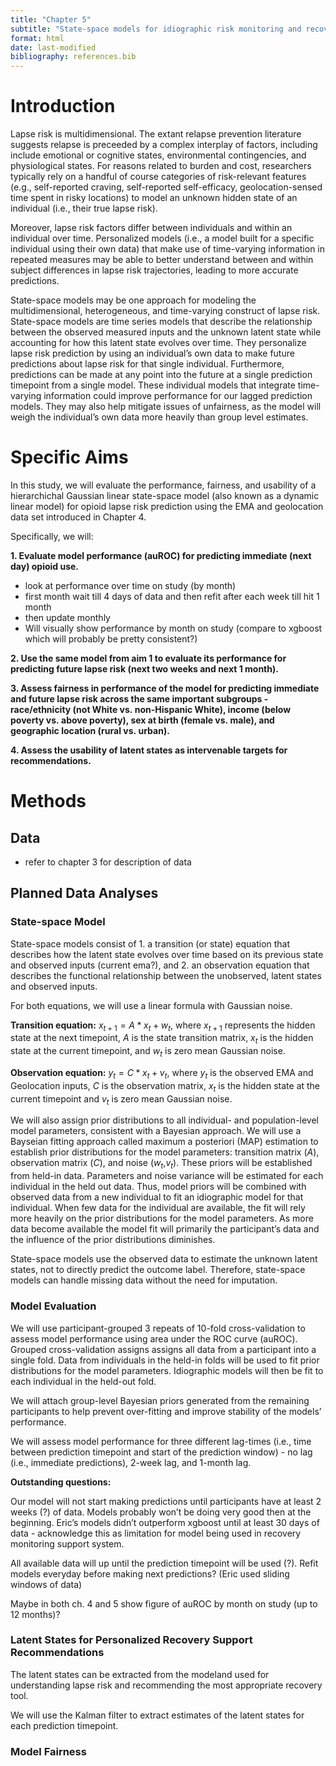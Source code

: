 ```yaml
---
title: "Chapter 5"
subtitle: "State-space models for idiographic risk monitoring and recovery support recommendations for opioid use disorder"
format: html
date: last-modified
bibliography: references.bib
---
```


# Introduction

Lapse risk is multidimensional. The extant relapse prevention literature suggests relapse is preceeded by a complex interplay of factors, including include emotional or cognitive states, environmental contingencies, and physiological states<!--cite sources-->. For reasons related to burden and cost, researchers typically rely on a handful of course categories of risk-relevant features (e.g., self-reported craving, self-reported self-efficacy, geolocation-sensed time spent in risky locations) to model an unknown hidden state of an individual (i.e., their true lapse risk).

Moreover, lapse risk factors differ between individuals and within an individual over time. Personalized models (i.e., a model built for a specific individual using their own data) that make use of time-varying information in repeated measures may be able to better understand between and within subject differences in lapse risk trajectories, leading to more accurate predictions.  

State-space models may be one approach for modeling the multidimensional, heterogeneous, and time-varying construct of lapse risk. State-space models are time series models that describe the relationship between the observed measured inputs and the unknown latent state while accounting for how this latent state evolves over time. They personalize lapse risk prediction by using an individual's own data to make future predictions about lapse risk for that single individual. Furthermore, predictions can be made at any point into the future at a single prediction timepoint from a single model. These individual models that integrate time-varying information could improve performance for our lagged prediction models. They may also help mitigate issues of unfairness, as the model will weigh the individual's own data more heavily than group level estimates. 


# Specific Aims
In this study, we will evaluate the performance, fairness, and usability of a hierarchichal Gaussian linear state-space model (also known as a dynamic linear model) for opioid lapse risk prediction using the EMA and geolocation data set introduced in Chapter 4. 

Specifically, we will:

**1. Evaluate model performance (auROC) for predicting immediate (next day) opioid use.**

- look at performance over time on study (by month)
- first month wait till 4 days of data and then refit after each week till hit 1 month
- then update monthly
- Will visually show performance by month on study (compare to xgboost which will probably be pretty consistent?)

**2. Use the same model from aim 1 to evaluate its performance for predicting future lapse risk (next two weeks and next 1 month).**

**3. Assess fairness in performance of the model for predicting immediate and future lapse risk across the same important subgroups - race/ethnicity (not White vs. non-Hispanic White), income (below poverty vs. above poverty), sex at birth (female vs. male), and geographic location (rural vs. urban).**

**4. Assess the usability of latent states as intervenable targets for recommendations.**


# Methods

## Data

- refer to chapter 3 for description of data

## Planned Data Analyses

### State-space Model

State-space models consist of 1. a transition (or state) equation that describes how the latent state evolves over time based on its previous state and observed inputs (current ema?), and 2. an observation equation that describes the functional relationship between the unobserved, latent states and observed inputs.

For both equations, we will use a linear formula with Gaussian noise.

**Transition equation:** $x_{t+1} = A*x_{t} + w_t$, where $x_{t+1}$ represents the hidden state at the next timepoint, $A$ is the state transition matrix, $x_{t}$ is the hidden state at the current timepoint, and $w_t$ is zero mean Gaussian noise. 

**Observation equation:** $y_t = C*x_t + v_t$, where $y_t$ is the observed EMA and Geolocation inputs, $C$ is the observation matrix, $x_t$ is the hidden state at the current timepoint and $v_t$ is zero mean Gaussian noise. 

We will also assign prior distributions to all individual- and population-level model parameters, consistent with a Bayesian approach. We will use a Bayseian fitting approach called maximum a posteriori (MAP) estimation to establish prior distributions for the model parameters: transition matrix ($A$), observation matrix ($C$), and noise ($w_t$,$v_t$). These priors will be established from held-in data. Parameters and noise variance will be estimated for each individual in the held out data. Thus, model priors will be combined with observed data from a new individual to fit an idiographic model for that individual. When few data for the individual are available, the fit will rely more heavily on the prior distributions for the model parameters. As more data become available the model fit will primarily the participant’s data and the influence of the prior distributions diminishes.   

State-space models use the observed data to estimate the unknown latent states, not to directly predict the outcome label. Therefore, state-space models can handle missing data without the need for imputation.


### Model Evaluation

We will use participant-grouped 3 repeats of 10-fold cross-validation to assess model performance using area under the ROC curve (auROC). Grouped cross-validation assigns assigns all data from a participant into a single fold. Data from individuals in the held-in folds will be used to fit prior distributions for the model parameters. Idiographic models will then be fit to each individual in the held-out fold. 

We will attach group-level Bayesian priors generated from the remaining participants to help prevent over-fitting and improve stability of the models' performance. 

We will assess model performance for three different lag-times (i.e., time between prediction timepoint and start of the prediction window) - no lag (i.e., immediate predictions), 2-week lag, and 1-month lag.


**Outstanding questions:**    

Our model will not start making predictions until participants have at least 2 weeks (?) of data. Models probably won't be doing very good then at the beginning. Eric's models didn't outperform xgboost until at least 30 days of data - acknowledge this as limitation for model being used in recovery monitoring support system.

All available data will up until the prediction timepoint will be used (?). Refit models everyday before making next predictions? (Eric used sliding windows of data)

Maybe in both ch. 4 and 5 show figure of auROC by month on study (up to 12 months)?



### Latent States for Personalized Recovery Support Recommendations
The latent states can be extracted from the modeland used for understanding lapse risk and recommending the most appropriate recovery tool. 

We will use the Kalman filter to extract estimates of the latent states for each prediction timepoint.  

### Model Fairness



